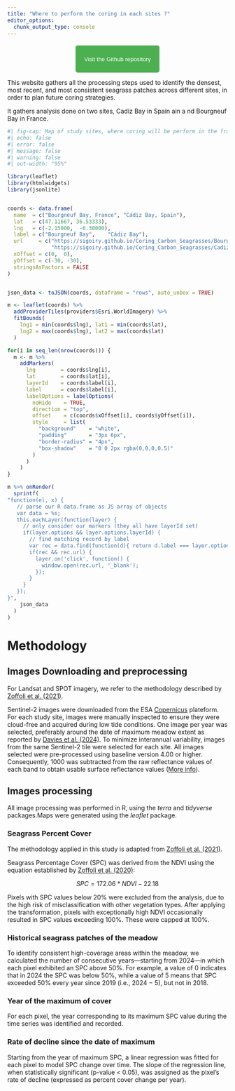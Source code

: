 ```yaml
---
title: "Where to perform the coring in each sites ?"
editor_options: 
  chunk_output_type: console
---
```


::: {style="text-align: center; margin-top: 20px;"}
<button onclick="window.open(&#39;https://github.com/SigOiry/Coring_Carbon_Seagrasses&#39;, &#39;_blank&#39;);" style="padding: 10px 20px; background-color: #4CAF50; color: white; border: none; border-radius: 5px; cursor: pointer;">

Visit the Github repository

</button>
:::

This website gathers all the processing steps used to identify the densest, most recent, and most consistent seagrass patches across different sites, in order to plan future coring strategies.

It gathers analysis done on two sites, Cadiz Bay in Spain ain a nd Bourgneuf Bay in France.

```r
#| fig-cap: Map of study sites, where coring will be perform in the frame of the Rewrite Project. 
#| echo: false
#| error: false
#| message: false
#| warning: false
#| out-width: "95%"

library(leaflet)
library(htmlwidgets)
library(jsonlite)


coords <- data.frame(
  name  = c("Bourgneuf Bay, France", "Cádiz Bay, Spain"),
  lat   = c(47.11667, 36.53333),
  lng   = c(-2.15000,  -6.30000),
  label = c("Bourgneuf Bay",    "Cádiz Bay"),
  url     = c("https://sigoiry.github.io/Coring_Carbon_Seagrasses/Bourgneuf_Bay.html",
              "https://sigoiry.github.io/Coring_Carbon_Seagrasses/Cadiz_Bay.html"),
  xOffset = c(0,  0),    
  yOffset = c(-30, -30),
  stringsAsFactors = FALSE
)


json_data <- toJSON(coords, dataframe = "rows", auto_unbox = TRUE)

m <- leaflet(coords) %>%
  addProviderTiles(providers$Esri.WorldImagery) %>%
  fitBounds(
    lng1 = min(coords$lng), lat1 = min(coords$lat),
    lng2 = max(coords$lng), lat2 = max(coords$lat)
  )

for(i in seq_len(nrow(coords))) {
  m <- m %>%
    addMarkers(
      lng        = coords$lng[i], 
      lat        = coords$lat[i],
      layerId    = coords$label[i],
      label      = coords$label[i],
      labelOptions = labelOptions(
        noHide    = TRUE,
        direction = "top",
        offset    = c(coords$xOffset[i], coords$yOffset[i]),
        style     = list(
          "background"    = "white",
          "padding"       = "3px 6px",
          "border-radius" = "4px",
          "box-shadow"    = "0 0 2px rgba(0,0,0,0.5)"
        )
      )
    )
}

m %>% onRender(
  sprintf(
"function(el, x) {
   // parse our R data.frame as JS array of objects
   var data = %s;
   this.eachLayer(function(layer) {
     // only consider our markers (they all have layerId set)
     if(layer.options && layer.options.layerId) {
       // find matching record by label
       var rec = data.find(function(d){ return d.label === layer.options.layerId; });
       if(rec && rec.url) {
         layer.on('click', function() {
           window.open(rec.url, '_blank');
         });
       }
     }
   });
}", 
    json_data
  )
)
```

# Methodology {#sec-Methodology}

## Images Downloading and preprocessing

For Landsat and SPOT imagery, we refer to the methodology described by [Zoffoli et al. (2021)](https://doi.org/10.1016/j.ecolind.2021.108033). 

Sentinel-2 images were downloaded from the ESA [Copernicus](https://browser.dataspace.copernicus.eu) plateform. For each study site, images were manually inspected to ensure they were cloud-free and acquired during low tide conditions. One image per year was selected, preferably around the date of maximum meadow extent as reported by [Davies et al. (2024)](https://www.nature.com/articles/s43247-024-01543-z). 
To minimize interannual variability, images from the same Sentinel-2 tile were selected for each site. All images selected were pre-processed using baseline version 4.00 or higher. Consequently, 1000 was subtracted from the raw reflectance values of each band to obtain usable surface reflectance values ([More info](https://forum.step.esa.int/t/changes-in-band-data-after-25-jan-2022-baseline-04-00-harmonizevalues-sentinel-2-l2a-snappy/36270)). 

## Images processing

All image processing was performed in R, using the *terra* and *tidyverse* packages.Maps were generated using the *leaflet* package.

### Seagrass Percent Cover
The methodology applied in this study is adapted from [Zoffoli et al. (2021)](https://doi.org/10.1016/j.ecolind.2021.108033). 

Seagrass Percentage Cover (SPC) was derived from the NDVI using the equation established by [Zoffoli et al. (2020)](https://doi.org/10.1016/j.rse.2020.112020):

$$
SPC = 172.06 * NDVI - 22.18
$$

Pixels with SPC values below 20% were excluded from the analysis, due to the high risk of misclassification with other vegetation types. After applying the transformation, pixels with exceptionally high NDVI occasionally resulted in SPC values exceeding 100%. These were capped at 100%.

### Historical seagrass patches of the meadow
To identify consistent high-coverage areas within the meadow, we calculated the number of consecutive years—starting from 2024—in which each pixel exhibited an SPC above 50%. For example, a value of 0 indicates that in 2024 the SPC was below 50%, while a value of 5 means that SPC exceeded 50% every year since 2019 (i.e., 2024 − 5), but not in 2018.

### Year of the maximum of cover

For each pixel, the year corresponding to its maximum SPC value during the time series was identified and recorded.

### Rate of decline since the date of maximum

Starting from the year of maximum SPC, a linear regression was fitted for each pixel to model SPC change over time. The slope of the regression line, when statistically significant (p-value < 0.05), was assigned as the pixel's rate of decline (expressed as percent cover change per year).